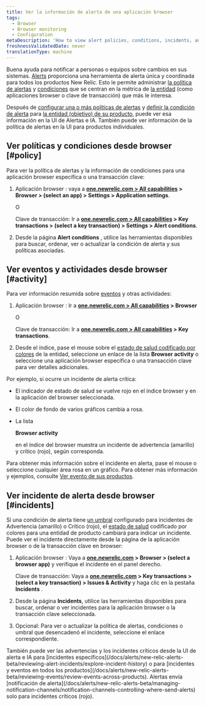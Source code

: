 ```yaml
---
title: Ver la información de alerta de una aplicación browser
tags:
  - Browser
  - Browser monitoring
  - Configuration
metaDescription: 'How to view alert policies, conditions, incidents, and other activity and events directly the browser monitoring UI.'
freshnessValidatedDate: never
translationType: machine
---
```


Buena ayuda <InlinePopover type="alerts"/>para notificar a personas o equipos sobre cambios en sus sistemas. [Alerts](/docs/alerts/new-relic-alerts-beta/getting-started/new-relic-alerts) proporciona una herramienta de alerta única y coordinada para todos los productos New Relic. Esto le permite administrar [la política de alertas](/docs/alerts/new-relic-alerts-beta/getting-started/alerts-glossary#alert-policy) y [condiciones](/docs/alerts/new-relic-alerts-beta/getting-started/alerts-glossary#alert-condition) que se centran en la métrica de [la entidad](/docs/alerts/new-relic-alerts-beta/getting-started/alerts-glossary#alert-entity) (como aplicaciones browser o clave de transacción) que más le interesa.

Después de [configurar una o más políticas de alertas](/docs/alerts/new-relic-alerts-beta/configuring-alert-policies/name-or-rename-alert-policy) y [definir la condición de alerta](/docs/alerts/new-relic-alerts-beta/configuring-alert-policies/define-alert-conditions) para [la entidad (objetivo) de su producto](/docs/alerts/new-relic-alerts-beta/configuring-alert-policies/select-product-targets-alert-condition), puede ver esa información en la UI de Alertas e IA. También puede ver información de la política de alertas en la UI para productos individuales.

## Ver políticas y condiciones desde browser [#policy]

Para ver la política de alertas y la información de condiciones para una aplicación browser específica o una transacción clave:

1. Aplicación browser : vaya a <DNT>**[one.newrelic.com > All capabilities](https://one.newrelic.com/all-capabilities) > Browser > (select an app) > Settings > Application settings**</DNT>.

   O

   Clave de transacción: Ir a <DNT>**[one.newrelic.com > All capabilities](https://one.newrelic.com/all-capabilities) > Key transactions > (select a key transaction) > Settings > Alert conditions**</DNT>.

2. Desde la página <DNT>**Alert conditions**</DNT> , utilice las herramientas disponibles para buscar, ordenar, ver o actualizar la condición de alerta y sus políticas asociadas.

## Ver eventos y actividades desde browser [#activity]

Para ver información resumida sobre [eventos](/docs/alerts/new-relic-alerts-beta/getting-started/alerts-glossary#event) y otras actividades:

1. Aplicación browser : Ir a <DNT>**[one.newrelic.com > All capabilities](https://one.newrelic.com/all-capabilities) > Browser**</DNT>

   O

   Clave de transacción: Ir a <DNT>**[one.newrelic.com > All capabilities](https://one.newrelic.com/all-capabilities) > Key transactions**</DNT>.

2. Desde el índice, pase el mouse sobre el [estado de salud codificado por colores](/docs/alerts/new-relic-alerts-beta/getting-started/alerts-glossary#health-status) de la entidad, seleccione un enlace de la lista <DNT>**Browser activity**</DNT> o seleccione una aplicación browser específica o una transacción clave para ver detalles adicionales.

Por ejemplo, si ocurre un incidente de alerta crítica:

* El indicador de estado de salud se vuelve rojo en el índice browser y en la aplicación del browser seleccionada.

* El color de fondo de varios gráficos cambia a rosa.

* La lista

  <DNT>**Browser activity**</DNT>

  en el índice del browser muestra un incidente de advertencia (amarillo) y crítico (rojo), según corresponda.

Para obtener más información sobre el incidente en alerta, pase el mouse o seleccione cualquier área rosa en un gráfico. Para obtener más información y ejemplos, consulte [Ver evento de sus productos](/docs/alerts/new-relic-alerts-beta/reviewing-events/view-events-their-products).

## Ver incidente de alerta desde browser [#incidents]

Si una condición de alerta tiene [un umbral](/docs/alerts/new-relic-alerts-beta/getting-started/alerts-glossary#alert-threshold) configurado para incidentes de Advertencia (amarillo) o Crítico (rojo), el [estado de salud](/docs/alerts/new-relic-alerts-beta/getting-started/alerts-glossary#health-status) codificado por colores para una entidad de producto cambiará para indicar un incidente. Puede ver el incidente directamente desde la página de la aplicación browser o de la transacción clave en browser:

1. Aplicación browser : Vaya a <DNT>**[one.newrelic.com](https://one.newrelic.com/all-capabilities) > Browser > (select a browser app)**</DNT> y verifique el incidente en el panel derecho.

   Clave de transacción: Vaya a <DNT>**[one.newrelic.com](https://one.newrelic.com/all-capabilities) > Key transactions > (select a key transaction) > Issues & Activity**</DNT> y haga clic en la pestaña <DNT>**Incidents**</DNT> .

2. Desde la página <DNT>**Incidents**</DNT>, utilice las herramientas disponibles para buscar, ordenar o ver incidentes para la aplicación browser o la transacción clave seleccionada.

3. Opcional: Para ver o actualizar la política de alertas, condiciones o umbral que desencadenó el incidente, seleccione el enlace correspondiente.

<Callout variant="tip">
  También puede ver las advertencias y los incidentes críticos desde la UI de alerta e IA para [incidentes específicos](/docs/alerts/new-relic-alerts-beta/reviewing-alert-incidents/explore-incident-history) o para [incidentes y eventos en todos los productos](/docs/alerts/new-relic-alerts-beta/reviewing-events/review-events-across-products). Alertas envía [notificación de alerta](/docs/alerts/new-relic-alerts-beta/managing-notification-channels/notification-channels-controlling-where-send-alerts) solo para incidentes críticos (rojo).
</Callout>